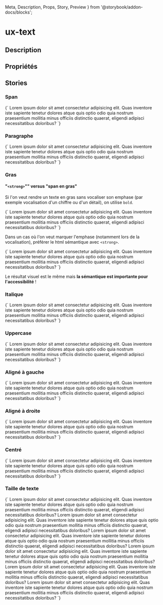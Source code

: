   Meta,
  Description,
  Props,
  Story,
  Preview
} from '@storybook/addon-docs/blocks';

# ux-text

<Meta title="Components|Typography/Text" />

## Description

<Description of="ux-text" />

## Propriétés

<Props of="ux-text" />

## Stories

### Span

<Preview>
  <Story name="span" height="40px">
    {`
      <ux-text>
        Lorem ipsum dolor sit amet consectetur adipisicing elit. Quas inventore iste
        sapiente tenetur dolores atque quis optio odio quia nostrum praesentium
        mollitia minus officiis distinctio quaerat, eligendi adipisci necessitatibus
        doloribus?
      </ux-text>
      `}
  </Story>
</Preview>

### Paragraphe

<Preview>
  <Story name="paragraph" height="40px">
    {`
    <ux-text tag="p">
      Lorem ipsum dolor sit amet consectetur adipisicing elit. Quas inventore iste
      sapiente tenetur dolores atque quis optio odio quia nostrum praesentium
      mollitia minus officiis distinctio quaerat, eligendi adipisci necessitatibus
      doloribus?
    </ux-text>
    `}
  </Story>
</Preview>

### Gras

#### "`<strong>`"" versus "span en gras"

Si l'on veut rendre un texte en gras sans vocaliser son emphase (par exemple vocalisation d'un chiffre ou d'un détail), on utilise `bold`.

<Preview>
  <Story name="bold" height="40px">
    {`
    <ux-text bold>
      Lorem ipsum dolor sit amet consectetur adipisicing elit. Quas inventore iste
      sapiente tenetur dolores atque quis optio odio quia nostrum praesentium
      mollitia minus officiis distinctio quaerat, eligendi adipisci necessitatibus
      doloribus?
    </ux-text>
    `}
  </Story>
</Preview>

Dans un cas où l'on veut marquer l'emphase (notamment lors de la vocalisation), préférer le html sémantique avec `<strong>`.

<Preview>
  <Story name="strong" height="40px">
    {`
    <ux-text tag="strong">
      Lorem ipsum dolor sit amet consectetur adipisicing elit. Quas inventore iste
      sapiente tenetur dolores atque quis optio odio quia nostrum praesentium
      mollitia minus officiis distinctio quaerat, eligendi adipisci necessitatibus
      doloribus?
    </ux-text>
    `}
  </Story>
</Preview>

Le résultat visuel est le même mais **la sémantique est importante pour l'accessibilité** !

### Italique

<Preview>
  <Story name="italic" height="40px">
    {`
    <ux-text italic>
      Lorem ipsum dolor sit amet consectetur adipisicing elit. Quas inventore iste
      sapiente tenetur dolores atque quis optio odio quia nostrum praesentium
      mollitia minus officiis distinctio quaerat, eligendi adipisci necessitatibus
      doloribus?
    </ux-text>
    `}
  </Story>
</Preview>

### Uppercase

<Preview>
  <Story name="uppercase" height="60px">
    {`
    <ux-text uppercase>
      Lorem ipsum dolor sit amet consectetur adipisicing elit. Quas inventore iste
      sapiente tenetur dolores atque quis optio odio quia nostrum praesentium
      mollitia minus officiis distinctio quaerat, eligendi adipisci necessitatibus
      doloribus?
    </ux-text>
    `}
  </Story>
</Preview>

### Aligné à gauche

<Preview>
  <Story name="left" height="40px">
    {`
    <ux-text left>
      Lorem ipsum dolor sit amet consectetur adipisicing elit. Quas inventore iste
      sapiente tenetur dolores atque quis optio odio quia nostrum praesentium
      mollitia minus officiis distinctio quaerat, eligendi adipisci necessitatibus
      doloribus?
    </ux-text>
    `}
  </Story>
</Preview>

### Aligné à droite

<Preview>
  <Story name="right" height="40px">
    {`
    <ux-text right>
      Lorem ipsum dolor sit amet consectetur adipisicing elit. Quas inventore iste
      sapiente tenetur dolores atque quis optio odio quia nostrum praesentium
      mollitia minus officiis distinctio quaerat, eligendi adipisci necessitatibus
      doloribus?
    </ux-text>
    `}
  </Story>
</Preview>

### Centré

<Preview>
  <Story name="center" height="40px">
    {`
    <ux-text center>
      Lorem ipsum dolor sit amet consectetur adipisicing elit. Quas inventore iste
      sapiente tenetur dolores atque quis optio odio quia nostrum praesentium
      mollitia minus officiis distinctio quaerat, eligendi adipisci necessitatibus
      doloribus?
    </ux-text>
    `}
  </Story>
</Preview>

### Taille de texte

<Preview>
  <Story name="sizes" height="360px">
    {`
    <ux-text tag="p" lib-size="xs">
      Lorem ipsum dolor sit amet consectetur adipisicing elit. Quas inventore iste
      sapiente tenetur dolores atque quis optio odio quia nostrum praesentium
      mollitia minus officiis distinctio quaerat, eligendi adipisci necessitatibus
      doloribus?
    </ux-text>
    <ux-text tag="p" lib-size="sm">
      Lorem ipsum dolor sit amet consectetur adipisicing elit. Quas inventore iste
      sapiente tenetur dolores atque quis optio odio quia nostrum praesentium
      mollitia minus officiis distinctio quaerat, eligendi adipisci necessitatibus
      doloribus?
    </ux-text>
    <ux-text tag="p" lib-size="md">
      Lorem ipsum dolor sit amet consectetur adipisicing elit. Quas inventore iste
      sapiente tenetur dolores atque quis optio odio quia nostrum praesentium
      mollitia minus officiis distinctio quaerat, eligendi adipisci necessitatibus
      doloribus?
    </ux-text>
    <ux-text tag="p" lib-size="lg">
      Lorem ipsum dolor sit amet consectetur adipisicing elit. Quas inventore iste
      sapiente tenetur dolores atque quis optio odio quia nostrum praesentium
      mollitia minus officiis distinctio quaerat, eligendi adipisci necessitatibus
      doloribus?
    </ux-text>
    <ux-text tag="p" lib-size="xl">
      Lorem ipsum dolor sit amet consectetur adipisicing elit. Quas inventore iste
      sapiente tenetur dolores atque quis optio odio quia nostrum praesentium
      mollitia minus officiis distinctio quaerat, eligendi adipisci necessitatibus
      doloribus?
    </ux-text>
    <ux-text tag="p" lib-size="xxl">
      Lorem ipsum dolor sit amet consectetur adipisicing elit. Quas inventore iste
      sapiente tenetur dolores atque quis optio odio quia nostrum praesentium
      mollitia minus officiis distinctio quaerat, eligendi adipisci necessitatibus
      doloribus?
    </ux-text>
    `}
  </Story>
</Preview>
